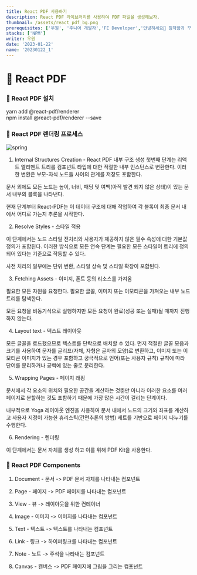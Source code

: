 ```yaml
---
title: React PDF 사용하기
description: React PDF 라이브러리를 사용하여 PDF 파일을 생성해보자. 
thumbnail: /assets/react_pdf_bg.png
prerequisites: ['우원', '주니어 개발자','FE Developer','안녕하세요👏 침착함과 꾸준함이 매력인 주니어 개발자 우원입니다.']
stacks: ['NPM']
writer: 우원
date: '2023-01-22'
name: '20230122_1' 
---
```


# 🌈 React PDF

### 📌 React PDF 설치

<div className="bg-gray-50 my-4 px-4 py-2 border-l-4 border-green-400 hover:bg-gray-100 hover:border-indigo-400 transition duration-300 ease-in-out">
    yarn add @react-pdf/renderer
</div>

<div className="bg-gray-50 my-4 px-4 py-2 border-l-4 border-green-400 hover:bg-gray-100 hover:border-indigo-400 transition duration-300 ease-in-out">
    npm install @react-pdf/renderer --save
</div>

### 📌 React PDF 렌더링 프로세스

<div className="flex justify-center items-center py-5">
  <img src="https://imagedelivery.net/6qzLODAqs2g1LZbVYqtuQw/d3b23ff2-61a5-4d17-9425-18d2eaa7f000/public" alt="spring"/>
</div>

1. Internal Structures Creation - React PDF 내부 구조 생성
첫번째 단계는 리액트 엘리멘트 트리를 컴포넌트 타입에 대한 적절한 내부 인스턴스로 변환한다.
이러한 변환은 부모-자식 노드들 사이의 관계를 저장도 포함한다.

문서 외에도 모든 노드는 높이, 너비, 패딩 및 여백(아직 발견 되지 않은 상태)이 있는 문서 내부의 블록을 나타낸다.

현재 단계부터 React-PDF는 이 데이터 구조에 대해 작업하여 각 블록이 최종 문서 내에서 어디로 가는지 추론을 시작한다.

2. Resolve Styles - 스타일 적용

이 단계에서는 노드 스타일 전처리와 사용자가 제공하지 않은 필수 속성에 대한 기본값 정의가 포함된다.
이러한 방식으로 모든 연속 단계는 필요한 모든 스타일이 트리에 정의되어 있다는 기준으로 작동할 수 있다.

사전 처리의 일부에는 단위 변환, 스타일 상속 및 스타일 확장이 포함된다.

3. Fetching Assets - 이미지, 폰트 등의 리소스를 가져옴

필요한 모든 자원을 요청한다. 필요한 글꼴, 이미지 또는 이모티콘을 가져오는 내부 노드 트리를 탐색한다.

모든 요청을 비동기식으로 실행하지만 모든 요청이 완료(성공 또는 실패)될 때까지 진행하지 않는다.

4. Layout text - 텍스트 레이아웃

모든 글꼴을 로드했으므로 텍스트를 단락으로 배치할 수 있다.
먼저 적절한 글꼴 모음과 크기를 사용하여 문자를 글리프(자체, 자형은 글자의 모양)로 변환하고, 이미지 또는 이모티콘 이미지가
있는 경우 포함하고 궁극적으로 언어(또는 사용자 규칙) 규칙에 따라 단어를 분리하거나 공백에 있는 줄로 분리한다.

5. Wrapping Pages - 페이지 래핑

문서에서 각 요소의 위치와 필요한 공간을 계산하는 것뿐만 아니라 이러한 요소를 여러 페이지로
분할하는 것도 포함하기 때문에 가장 많은 시간이 걸리는 단계이다.

내부적으로 Yoga 레이아웃 엔진을 사용하여 문서 내에서 노드의 크기와 좌표를 계산하고
사용자 지정이 가능한 휴리스틱(간편추론의 방법) 세트를 기반으로 페이지 나누기를 수행한다.

6. Rendering - 렌더링

이 단계에서는 문서 자체를 생성 하고 이를 위해 PDF Kit을 사용한다.


### 📌 React PDF Components

1. Document - 문서
-> PDF 문서 자체를 나타내는 컴포넌트

2. Page - 페이지
-> PDF 페이지를 나타내는 컴포넌트

3. View - 뷰
-> 레이아웃을 위한 컨테이너

4. Image - 이미지
-> 이미지를 나타내는 컴포넌트

5. Text - 텍스트
-> 텍스트를 나타내는 컴포넌트

6. Link - 링크
-> 하이퍼링크를 나타내는 컴포넌트

7. Note - 노트
-> 주석을 나타내는 컴포넌트

8. Canvas - 캔버스
-> PDF 페이지에 그림을 그리는 컴포넌트



